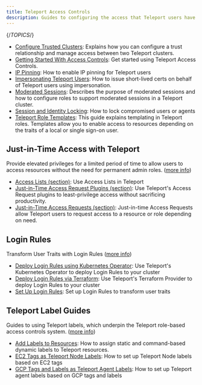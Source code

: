 ```yaml
---
title: Teleport Access Controls
description: Guides to configuring the access that Teleport users have to infrastructure resources and cluster permissions.
---
```


{/*TOPICS*/}

- [Configure Trusted Clusters](access-controls/trustedclusters.mdx): Explains how you can configure a trust relationship and manage access between two Teleport clusters.
- [Getting Started With Access Controls](access-controls/access-controls-getting-started.mdx): Get started using Teleport Access Controls.
- [IP Pinning](access-controls/ip-pinning.mdx): How to enable IP pinning for Teleport users
- [Impersonating Teleport Users](access-controls/impersonation.mdx): How to issue short-lived certs on behalf of Teleport users using impersonation.
- [Moderated Sessions](access-controls/moderated-sessions.mdx): Describes the purpose of moderated sessions and how to configure roles to support moderated sessions in a Teleport cluster.
- [Session and Identity Locking](access-controls/locking.mdx): How to lock compromised users or agents
- [Teleport Role Templates](access-controls/role-templates.mdx): This guide explains templating in Teleport roles. Templates allow you to enable access to resources depending on the traits of a local or single sign-on user.

## Just-in-Time Access with Teleport

Provide elevated privileges for a limited period of time to allow users to access resources without the need for permanent admin roles. ([more info](access-controls/just-in-time.mdx))

- [Access Lists (section)](access-controls/just-in-time/access-lists.mdx): Use Access Lists in Teleport
- [Just-in-Time Access Request Plugins (section)](access-controls/just-in-time/access-request-plugins.mdx): Use Teleport's Access Request plugins to least-privilege access without sacrificing productivity.
- [Just-in-Time Access Requests (section)](access-controls/just-in-time/access-requests.mdx): Just-in-time Access Requests allow Teleport users to request access to a resource or role depending on need.

## Login Rules

Transform User Traits with Login Rules ([more info](access-controls/login-rules.mdx))

- [Deploy Login Rules using Kubernetes Operator](access-controls/login-rules/kubernetes.mdx): Use Teleport's Kubernetes Operator to deploy Login Rules to your cluster
- [Deploy Login Rules via Terraform](access-controls/login-rules/terraform.mdx): Use Teleport's Terraform Provider to deploy Login Rules to your cluster
- [Set Up Login Rules](access-controls/login-rules/guide.mdx): Set up Login Rules to transform user traits

## Teleport Label Guides

Guides to using Teleport labels, which underpin the Teleport role-based access controls system. ([more info](access-controls/labels.mdx))

- [Add Labels to Resources](access-controls/labels/labels.mdx): How to assign static and command-based dynamic labels to Teleport resources.
- [EC2 Tags as Teleport Node Labels](access-controls/labels/ec2-tags.mdx): How to set up Teleport Node labels based on EC2 tags
- [GCP Tags and Labels as Teleport Agent Labels](access-controls/labels/gcp-tags.mdx): How to set up Teleport agent labels based on GCP tags and labels
